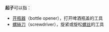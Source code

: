 '''起子'''可以指：
*[[开瓶器|开瓶器]]（bottle opener），打开啤酒瓶盖的工具
*[[螺絲刀|螺絲刀]]（screwdriver），旋紧或旋松[[螺丝|螺丝]]的工具

{{Disambig|cipher|Cat=二字译名消歧义}}